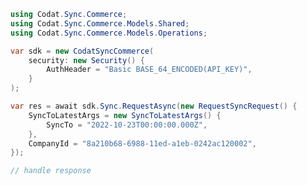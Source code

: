 ```csharp Request.cs
using Codat.Sync.Commerce;
using Codat.Sync.Commerce.Models.Shared;
using Codat.Sync.Commerce.Models.Operations;

var sdk = new CodatSyncCommerce(
    security: new Security() {
        AuthHeader = "Basic BASE_64_ENCODED(API_KEY)",
    }
);

var res = await sdk.Sync.RequestAsync(new RequestSyncRequest() {
    SyncToLatestArgs = new SyncToLatestArgs() {
        SyncTo = "2022-10-23T00:00:00.000Z",
    },
    CompanyId = "8a210b68-6988-11ed-a1eb-0242ac120002",
});

// handle response
```
